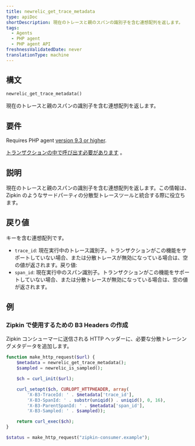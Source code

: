 ```yaml
---
title: newrelic_get_trace_metadata
type: apiDoc
shortDescription: 現在のトレースと親のスパンの識別子を含む連想配列を返します。
tags:
  - Agents
  - PHP agent
  - PHP agent API
freshnessValidatedDate: never
translationType: machine
---
```


## 構文

```php
newrelic_get_trace_metadata()
```

現在のトレースと親のスパンの識別子を含む連想配列を返します。

## 要件

Requires PHP agent [version 9.3 or higher](/docs/release-notes/agent-release-notes/php-release-notes).

[トランザクションの中で呼び出す必要があります](/docs/accounts-partnerships/education/getting-started-new-relic/glossary#transaction) 。

## 説明

現在のトレースと親のスパンの識別子を含む連想配列を返します。この情報は、Zipkin のようなサードパーティの分散型トレースツールと統合する際に役立ちます。

## 戻り値

キーを含む連想配列です。

* `trace_id`: 現在実行中のトレース識別子。トランザクションがこの機能をサポートしていない場合、または分散トレースが無効になっている場合は、空の値が返されます。戻り値:
* `span_id`: 現在実行中のスパン識別子。トランザクションがこの機能をサポートしていない場合、または分散トレースが無効になっている場合は、空の値が返されます。

## 例

### Zipkin で使用するための B3 Headers の作成

Zipkin コンシューマーに送信される HTTP ヘッダーに、必要な分散トレーシングメタデータを追加します。

```php
function make_http_request($url) {
    $metadata = newrelic_get_trace_metadata();
    $sampled = newrelic_is_sampled();

    $ch = curl_init($url);

    curl_setopt($ch, CURLOPT_HTTPHEADER, array(
        'X-B3-TraceId: ' . $metadata['trace_id'],
        'X-B3-SpanId: ' . substr(uniqid() . uniqid(), 0, 16),
        'X-B3-ParentSpanId: ' . $metadata['span_id'],
        'X-B3-Sampled: ' . $sampled));

    return curl_exec($ch);
}

$status = make_http_request("zipkin-consumer.example");
```